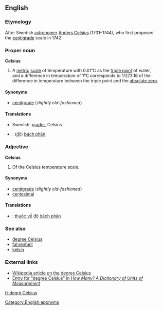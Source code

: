 ==English==
===Etymology===
After Swedish [[astronomer]] [[w:Anders Celsius|Anders Celsius]] (1701&ndash;1744), who first proposed the [[centigrade]] scale in 1742.

===Proper noun===
'''Celsius'''

#A [[metric]] [[scale]] of temperature with 0.01&deg;C as the [[triple point]] of water, and a difference in temperature of 1&deg;C corresponds to 1/273.16 of the difference in temperature between the triple point and the [[absolute zero]].

====Synonyms====
*[[centigrade]] (''slightly old-fashioned'')

====Translations====
*Swedish: [[grader]], Celsius
*{{vi}}: ([[độ]]) [[bách phân]]

===Adjective===
'''Celsius'''

#Of the Celsius temperature scale.

====Synonyms====
*[[centigrade]] (''slightly old-fashioned'')
*[[centesimal]]

====Translations====
*{{vi}}: [[thuộc về]] [[độ]] [[bách phân]]

===See also===
*[[degree Celsius]]
*[[fahrenheit]]
*[[kelvin]]

===External links===
*[[w:Celsius|Wikipedia article on the degree Celsius]]
*[http://www.unc.edu/~rowlett/units/dictD.html#celsius Entry for "degree Celsius" in <cite>How Many? A Dictionary of Units of Measurement</cite>]

[[Category:English eponyms]]

[[fr:degré Celsius]]